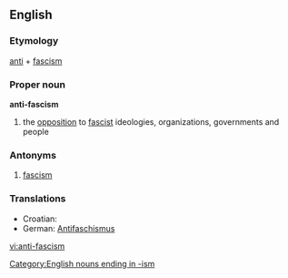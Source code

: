 {{wikipedia}}
==English==

===Etymology===
[[anti]] + [[fascism]]

===Proper noun===
'''anti-fascism'''

# the [[opposition]] to [[fascist]] ideologies, organizations, governments and people

===Antonyms===
# [[fascism]]

===Translations===
{{rfc-level|Translations at L3+ (AutoFormat would have corrected level of Antonyms)}}
*Croatian: {{t|hr|antifašizam|m}}
*German: [[Antifaschismus]] {{m}}

[[Category:English nouns ending in -ism]]

[[vi:anti-fascism]]